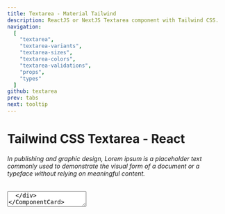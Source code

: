 ```yaml
---
title: Textarea - Material Tailwind
description: ReactJS or NextJS Textarea component with Tailwind CSS.
navigation:
  [
    "textarea",
    "textarea-variants",
    "textarea-sizes",
    "textarea-colors",
    "textarea-validations",
    "props",
    "types"
  ]
github: textarea
prev: tabs
next: tooltip
---
```


# Tailwind CSS Textarea - React

###### In publishing and graphic design, Lorem ipsum is a placeholder text commonly used to demonstrate the visual form of a document or a typeface without relying on meaningful content.

<ComponentCard id="textarea">
  <div className="w-96">
    <Textarea label="Message" />
  </div>
</ComponentCard>

```jsx showLineNumbers {1, 4}
import { Input } from "@material-tailwind/react";

export default function Example() {
  return <Textarea label="Message" />;
}
```

---

## Textarea Variants

The textarea component comes with 3 different variants that you can change it using the <Code>variant</Code> prop.

<ComponentCard id="textarea-variants">
  <div className="flex items-end gap-4 w-full">
    <Textarea variant="outlined" label="Outlined" />
    <Textarea variant="standard" label="Standard" />
    <Textarea variant="static" label="Static" placeholder="Static" />
  </div>
</ComponentCard>

```jsx showLineNumbers {6-8}
import { Textarea } from "@material-tailwind/react";

export default function Variants() {
  return (
    <div className="flex items-end gap-4 w-full">
      <Textarea variant="outlined" label="Outlined" />
      <Textarea variant="standard" label="Standard" />
      <Textarea variant="static" label="Static" placeholder="Static" />
    </div>
  );
}
```

---

## Textarea Sizes

The textarea component comes with 2 different sizes that you can change it using the <Code>size</Code> prop.

<ComponentCard id="textarea-sizes">
  <div className="flex items-end gap-4 w-full">
    <Textarea size="md" label="Textarea Medium" />
    <Textarea size="lg" label="Textarea Large" />
  </div>
</ComponentCard>

```jsx showLineNumbers {6-7}
import { Textarea } from "@material-tailwind/react";

export default function Sizes() {
  return (
    <div className="flex items-end gap-4 w-full">
      <Textarea size="md" label="Textarea Medium" />
      <Textarea size="lg" label="Textarea Large" />
    </div>
  );
}
```

---

## Textarea Colors

The textarea component comes with 19 different colors that you can change it using the <Code>color</Code> prop, below there are some examples of the colors but you can check all of the them [here.](#props)

<ComponentCard id="textarea-colors">
  <div className="flex flex-col gap-4 w-96">
    <Textarea color="blue" label="Textarea Blue" />
    <Textarea color="purple" label="Textarea Purple" />
    <Textarea color="indigo" label="Textarea Indigo" />
    <Textarea color="teal" label="Textarea Teal" />
  </div>
</ComponentCard>

```jsx showLineNumbers {6-9}
import { Textarea } from "@material-tailwind/react";

export default function Colors() {
  return (
    <div className="flex flex-col gap-4 w-96">
      <Textarea color="blue" label="Textarea Blue" />
      <Textarea color="purple" label="Textarea Purple" />
      <Textarea color="indigo" label="Textarea Indigo" />
      <Textarea color="teal" label="Textarea Teal" />
    </div>
  );
}
```

---

## Textarea Validations

The textarea component comes with error and success states for performing validations.

<ComponentCard id="textarea-validations">
  <div className="flex items-end gap-4 w-full">
    <Textarea label="Textarea Error" error />
    <Textarea label="Textarea Success" success />
  </div>
</ComponentCard>

```jsx showLineNumbers {6-7}
import { Textarea } from "@material-tailwind/react";

export default function Validations() {
  return (
    <div className="flex items-end gap-4 w-full">
      <Textarea label="Textarea Error" error />
      <Textarea label="Textarea Success" success />
    </div>
  );
}
```

---

## Props

<span id="props" className="scroll-mt-48" />
The following props are available for the textarea component. These are the custom
props that come with we've added for the textarea component and you can use all the
other native textarea props as well.

| Attribute    | Type                       | Description                         | Default                      |
| ------------ | -------------------------- | ----------------------------------- | ---------------------------- |
| `variant`    | [Variant](#types)          | Change textarea variant             | <Code small>outlined</Code>  |
| `size`       | [Size](#types)             | Change textarea size                | <Code small>md</Code>        |
| `color`      | [Color](#types)            | Change textarea color               | <Code small>blue</Code>      |
| `label`      | <Code small>string</Code>  | Add label for textarea              | `''`                         |
| `error`      | <Code small>boolean</Code> | Change textarea state to error      | <Code small>false</Code>     |
| `success`    | <Code small>boolean</Code> | Change textarea state to success    | <Code small>false</Code>     |
| `resize`     | <Code small>boolean</Code> | Makes textarea resizable            | <Code small>false</Code>     |
| `labelProps` | <Code small>Object</Code>  | Add custom props for textarea label | <Code small>undefined</Code> |
| `className`  | <Code small>string</Code>  | Add custom className for textarea   | `''`                         |

---

## Types

<span id="types" className="scroll-mt-48" />

```ts
type variant = "standard" | "outlined" | "static";
```

```ts
type variant = "md" | "lg";
```

```ts
type color =
  | "blue-grey"
  | "grey"
  | "brown"
  | "deep-orange"
  | "orange"
  | "amber"
  | "yellow"
  | "lime"
  | "light-green"
  | "green"
  | "teal"
  | "cyan"
  | "light-blue"
  | "blue"
  | "indigo"
  | "deep-purple"
  | "purple"
  | "pink"
  | "red";
```
